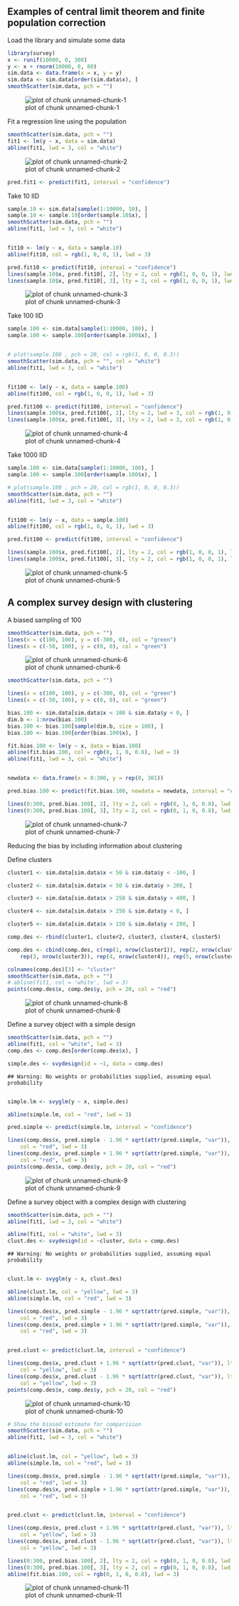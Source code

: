 Examples of central limit theorem and finite population correction
------------------------------------------------------------------

Load the library and simulate some data


```r
library(survey)
x <- runif(10000, 0, 300)
y <- x + rnorm(10000, 0, 80)
sim.data <- data.frame(x = x, y = y)
sim.data <- sim.data[order(sim.data$x), ]
smoothScatter(sim.data, pch = "")
```

![plot of chunk unnamed-chunk-1](figure/unnamed-chunk-1.png) 


Fit a regression line using the population

```r
smoothScatter(sim.data, pch = "")
fit1 <- lm(y ~ x, data = sim.data)
abline(fit1, lwd = 3, col = "white")
```

![plot of chunk unnamed-chunk-2](figure/unnamed-chunk-2.png) 

```r
pred.fit1 <- predict(fit1, interval = "confidence")
```


Take 10 IID

```r
sample.10 <- sim.data[sample(1:10000, 10), ]
sample.10 <- sample.10[order(sample.10$x), ]
smoothScatter(sim.data, pch = "")
abline(fit1, lwd = 3, col = "white")


fit10 <- lm(y ~ x, data = sample.10)
abline(fit10, col = rgb(1, 0, 0, 1), lwd = 3)

pred.fit10 <- predict(fit10, interval = "confidence")
lines(sample.10$x, pred.fit10[, 2], lty = 2, col = rgb(1, 0, 0, 1), lwd = 3)
lines(sample.10$x, pred.fit10[, 3], lty = 2, col = rgb(1, 0, 0, 1), lwd = 3)
```

![plot of chunk unnamed-chunk-3](figure/unnamed-chunk-3.png) 


Take 100 IID

```r
sample.100 <- sim.data[sample(1:10000, 100), ]
sample.100 <- sample.100[order(sample.100$x), ]


# plot(sample.100 , pch = 20, col = rgb(1, 0, 0, 0.3))
smoothScatter(sim.data, pch = "", col = "white")
abline(fit1, lwd = 3, col = "white")


fit100 <- lm(y ~ x, data = sample.100)
abline(fit100, col = rgb(1, 0, 0, 1), lwd = 3)

pred.fit100 <- predict(fit100, interval = "confidence")
lines(sample.100$x, pred.fit100[, 2], lty = 2, lwd = 3, col = rgb(1, 0, 0, 1))
lines(sample.100$x, pred.fit100[, 3], lty = 2, lwd = 3, col = rgb(1, 0, 0, 1))
```

![plot of chunk unnamed-chunk-4](figure/unnamed-chunk-4.png) 


Take 1000 IID 

```r
sample.100 <- sim.data[sample(1:10000, 100), ]
sample.100 <- sample.100[order(sample.100$x), ]

# plot(sample.100 , pch = 20, col = rgb(1, 0, 0, 0.3))
smoothScatter(sim.data, pch = "")
abline(fit1, lwd = 3, col = "white")


fit100 <- lm(y ~ x, data = sample.100)
abline(fit100, col = rgb(1, 0, 0, 1), lwd = 3)

pred.fit100 <- predict(fit100, interval = "confidence")

lines(sample.100$x, pred.fit100[, 2], lty = 2, col = rgb(1, 0, 0, 1), lwd = 3)
lines(sample.100$x, pred.fit100[, 3], lty = 2, col = rgb(1, 0, 0, 1), lwd = 3)
```

![plot of chunk unnamed-chunk-5](figure/unnamed-chunk-5.png) 



A complex survey design with clustering
----------------------------------------

A biased sampling of 100

```r
smoothScatter(sim.data, pch = "")
lines(x = c(100, 100), y = c(-300, 0), col = "green")
lines(x = c(-50, 100), y = c(0, 0), col = "green")
```

![plot of chunk unnamed-chunk-6](figure/unnamed-chunk-6.png) 



```r
smoothScatter(sim.data, pch = "")

lines(x = c(100, 100), y = c(-300, 0), col = "green")
lines(x = c(-50, 100), y = c(0, 0), col = "green")

bias.100 <- sim.data[sim.data$x < 100 & sim.data$y < 0, ]
dim.b <- 1:nrow(bias.100)
bias.100 <- bias.100[sample(dim.b, size = 100), ]
bias.100 <- bias.100[order(bias.100$x), ]

fit.bias.100 <- lm(y ~ x, data = bias.100)
abline(fit.bias.100, col = rgb(0, 1, 0, 0.8), lwd = 3)
abline(fit1, lwd = 3, col = "white")


newdata <- data.frame(x = 0:300, y = rep(0, 301))

pred.bias.100 <- predict(fit.bias.100, newdata = newdata, interval = "confidence")

lines(0:300, pred.bias.100[, 2], lty = 2, col = rgb(0, 1, 0, 0.8), lwd = 3)
lines(0:300, pred.bias.100[, 3], lty = 2, col = rgb(0, 1, 0, 0.8), lwd = 3)
```

![plot of chunk unnamed-chunk-7](figure/unnamed-chunk-7.png) 


Reducing the bias by including information about clustering



Define clusters

```r
cluster1 <- sim.data[sim.data$x < 50 & sim.data$y < -100, ]

cluster2 <- sim.data[sim.data$x < 50 & sim.data$y > 200, ]

cluster3 <- sim.data[sim.data$x > 250 & sim.data$y > 400, ]

cluster4 <- sim.data[sim.data$x > 250 & sim.data$y < 0, ]

cluster5 <- sim.data[sim.data$x > 150 & sim.data$y < 200, ]

comp.des <- rbind(cluster1, cluster2, cluster3, cluster4, cluster5)

comp.des <- cbind(comp.des, c(rep(1, nrow(cluster1)), rep(2, nrow(cluster2)), 
    rep(3, nrow(cluster3)), rep(4, nrow(cluster4)), rep(5, nrow(cluster5))))

colnames(comp.des)[3] <- "cluster"
smoothScatter(sim.data, pch = "")
# abline(fit1, col = 'white', lwd = 3)
points(comp.des$x, comp.des$y, pch = 20, col = "red")
```

![plot of chunk unnamed-chunk-8](figure/unnamed-chunk-8.png) 


Define a survey object with a simple design

```r
smoothScatter(sim.data, pch = "")
abline(fit1, col = "white", lwd = 3)
comp.des <- comp.des[order(comp.des$x), ]

simple.des <- svydesign(id = ~1, data = comp.des)
```

```
## Warning: No weights or probabilities supplied, assuming equal probability
```

```r

simple.lm <- svyglm(y ~ x, simple.des)

abline(simple.lm, col = "red", lwd = 3)

pred.simple <- predict(simple.lm, interval = "confidence")

lines(comp.des$x, pred.simple - 1.96 * sqrt(attr(pred.simple, "var")), lty = 2, 
    col = "red", lwd = 3)
lines(comp.des$x, pred.simple + 1.96 * sqrt(attr(pred.simple, "var")), lty = 2, 
    col = "red", lwd = 3)
points(comp.des$x, comp.des$y, pch = 20, col = "red")
```

![plot of chunk unnamed-chunk-9](figure/unnamed-chunk-9.png) 


Define a survey object with a complex design with clustering

```r
smoothScatter(sim.data, pch = "")
abline(fit1, lwd = 3, col = "white")

abline(fit1, col = "white", lwd = 3)
clust.des <- svydesign(id = ~cluster, data = comp.des)
```

```
## Warning: No weights or probabilities supplied, assuming equal probability
```

```r

clust.lm <- svyglm(y ~ x, clust.des)

abline(clust.lm, col = "yellow", lwd = 3)
abline(simple.lm, col = "red", lwd = 3)

lines(comp.des$x, pred.simple - 1.96 * sqrt(attr(pred.simple, "var")), lty = 2, 
    col = "red", lwd = 3)
lines(comp.des$x, pred.simple + 1.96 * sqrt(attr(pred.simple, "var")), lty = 2, 
    col = "red", lwd = 3)


pred.clust <- predict(clust.lm, interval = "confidence")

lines(comp.des$x, pred.clust + 1.96 * sqrt(attr(pred.clust, "var")), lty = 2, 
    col = "yellow", lwd = 3)
lines(comp.des$x, pred.clust - 1.96 * sqrt(attr(pred.clust, "var")), lty = 2, 
    col = "yellow", lwd = 3)
points(comp.des$x, comp.des$y, pch = 20, col = "red")
```

![plot of chunk unnamed-chunk-10](figure/unnamed-chunk-10.png) 



```r
# Show the biased estimate for comparision
smoothScatter(sim.data, pch = "")
abline(fit1, lwd = 3, col = "white")


abline(clust.lm, col = "yellow", lwd = 3)
abline(simple.lm, col = "red", lwd = 3)

lines(comp.des$x, pred.simple - 1.96 * sqrt(attr(pred.simple, "var")), lty = 2, 
    col = "red", lwd = 3)
lines(comp.des$x, pred.simple + 1.96 * sqrt(attr(pred.simple, "var")), lty = 2, 
    col = "red", lwd = 3)


pred.clust <- predict(clust.lm, interval = "confidence")

lines(comp.des$x, pred.clust + 1.96 * sqrt(attr(pred.clust, "var")), lty = 2, 
    col = "yellow", lwd = 3)
lines(comp.des$x, pred.clust - 1.96 * sqrt(attr(pred.clust, "var")), lty = 2, 
    col = "yellow", lwd = 3)

lines(0:300, pred.bias.100[, 2], lty = 2, col = rgb(0, 1, 0, 0.8), lwd = 3)
lines(0:300, pred.bias.100[, 3], lty = 2, col = rgb(0, 1, 0, 0.8), lwd = 3)
abline(fit.bias.100, col = rgb(0, 1, 0, 0.8), lwd = 3)
```

![plot of chunk unnamed-chunk-11](figure/unnamed-chunk-11.png) 

